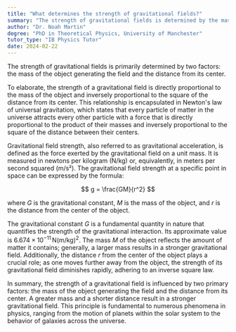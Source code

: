 ```yaml
---
title: "What determines the strength of gravitational fields?"
summary: "The strength of gravitational fields is determined by the mass of the object and the distance from its centre."
author: "Dr. Noah Martin"
degree: "PhD in Theoretical Physics, University of Manchester"
tutor_type: "IB Physics Tutor"
date: 2024-02-22
---
```


The strength of gravitational fields is primarily determined by two factors: the mass of the object generating the field and the distance from its center.

To elaborate, the strength of a gravitational field is directly proportional to the mass of the object and inversely proportional to the square of the distance from its center. This relationship is encapsulated in Newton's law of universal gravitation, which states that every particle of matter in the universe attracts every other particle with a force that is directly proportional to the product of their masses and inversely proportional to the square of the distance between their centers.

Gravitational field strength, also referred to as gravitational acceleration, is defined as the force exerted by the gravitational field on a unit mass. It is measured in newtons per kilogram (N/kg) or, equivalently, in meters per second squared (m/s²). The gravitational field strength at a specific point in space can be expressed by the formula:

$$
g = \frac{GM}{r^2}
$$

where $G$ is the gravitational constant, $M$ is the mass of the object, and $r$ is the distance from the center of the object.

The gravitational constant $G$ is a fundamental quantity in nature that quantifies the strength of the gravitational interaction. Its approximate value is $6.674 \times 10^{-11} \, \text{N(m/kg)}^2$. The mass $M$ of the object reflects the amount of matter it contains; generally, a larger mass results in a stronger gravitational field. Additionally, the distance $r$ from the center of the object plays a crucial role; as one moves further away from the object, the strength of its gravitational field diminishes rapidly, adhering to an inverse square law.

In summary, the strength of a gravitational field is influenced by two primary factors: the mass of the object generating the field and the distance from its center. A greater mass and a shorter distance result in a stronger gravitational field. This principle is fundamental to numerous phenomena in physics, ranging from the motion of planets within the solar system to the behavior of galaxies across the universe.
    